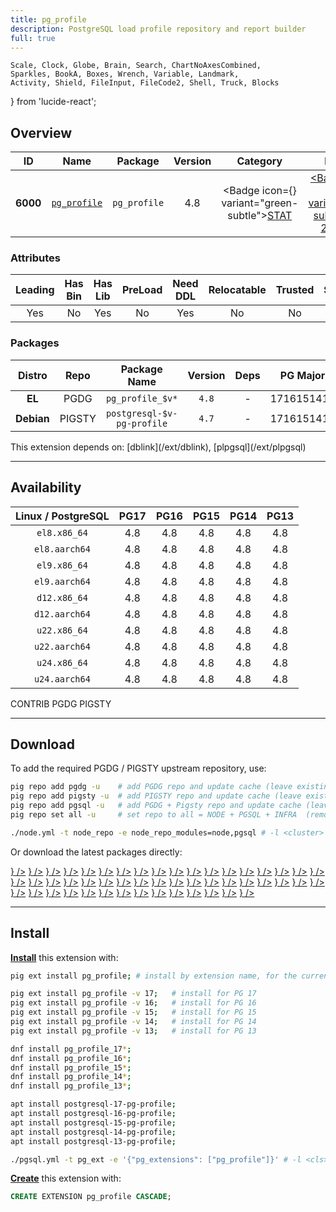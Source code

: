 ```yaml
---
title: pg_profile
description: PostgreSQL load profile repository and report builder
full: true
---
```


    Scale, Clock, Globe, Brain, Search, ChartNoAxesCombined,
    Sparkles, BookA, Boxes, Wrench, Variable, Landmark,
    Activity, Shield, FileInput, FileCode2, Shell, Truck, Blocks
} from 'lucide-react';

## Overview

| <TooltipIconButton tooltip="Extension unique identifier" side="top">ID</TooltipIconButton> | <TooltipIconButton tooltip="Extension name" side="top">Name</TooltipIconButton> | <TooltipIconButton tooltip="Package name for installation" side="top">Package</TooltipIconButton> | <TooltipIconButton tooltip="Latest available extension version" side="top">Version</TooltipIconButton> | <TooltipIconButton tooltip="Extension category" side="top">Category</TooltipIconButton> | <TooltipIconButton tooltip="Open source license" side="top">License</TooltipIconButton> | <TooltipIconButton tooltip="Programming language" side="top">Lang</TooltipIconButton> |
|:--------:|:--------:|:----------:|:--------------:|:---------------------------------------:|:------------------------------------------------------:|:----:|
| **6000** | [`pg_profile`](https://github.com/zubkov-andrei/pg_profile) | `pg_profile` | 4.8 | <Badge icon={<Activity />} variant="green-subtle"><a href="/ext/stat" className="no-underline">STAT</a></Badge> | <a href="/ext/list/license#bsd-2-clause" className="no-underline"><Badge icon={<Scale />} variant="blue-subtle">BSD 2-Clause</Badge></a> | <a href="/ext/list/lang#c"><Badge icon={<FileCode2 />} variant="blue-subtle">C</Badge></a> |

### Attributes

| <TooltipIconButton tooltip="The Primary Leading extension in the Package" side="top">Leading</TooltipIconButton> | <TooltipIconButton tooltip="Contains binary utils" side="top">Has Bin</TooltipIconButton> | <TooltipIconButton tooltip="Contains .so shared library files" side="top">Has Lib</TooltipIconButton> | <TooltipIconButton tooltip="Requires preloading via shared_preload_libraries" side="top">PreLoad</TooltipIconButton> | <TooltipIconButton tooltip="Requires CREATE EXTENSION DDL command" side="top">Need DDL</TooltipIconButton> | <TooltipIconButton tooltip="Can be installed in any schema" side="top">Relocatable</TooltipIconButton> | <TooltipIconButton tooltip="Can be created by non-superuser" side="top">Trusted</TooltipIconButton> | <TooltipIconButton tooltip="Schemas used by this extension" side="top">Schemas</TooltipIconButton> |
|:-------:|:-------:|:-------:|:-------:|:--------:|:-----------:|:-------:|:-------:|
| Yes | No | Yes | No | Yes | No | No | - |

### Packages

| <TooltipIconButton tooltip="Linux distribution family, EL or Debian" side="top">Distro</TooltipIconButton> | <TooltipIconButton tooltip="Package repository" side="top">Repo</TooltipIconButton> | <TooltipIconButton tooltip="The RPM/DEB Package Name Pattern (replace $v with real pg major)" side="top">Package Name</TooltipIconButton> | <TooltipIconButton tooltip="Latest package version" side="top">Version</TooltipIconButton> | <TooltipIconButton tooltip="RPM/DEB Package dependencies" side="top">Deps</TooltipIconButton> | <TooltipIconButton tooltip="Available in these PostgreSQL Major Versions" side="top">PG Major</TooltipIconButton> |
|:----------:|:--------:|:------------------------:|:-----------:|:------------:|:------------------:|
|   **EL**   | <Badge variant="blue-subtle"><span className="font-bold">PGDG</span></Badge> | `pg_profile_$v*` | `4.8` | - | <Badge variant="green-subtle">17</Badge><Badge variant="green-subtle">16</Badge><Badge variant="green-subtle">15</Badge><Badge variant="green-subtle">14</Badge><Badge variant="green-subtle">13</Badge> |
| **Debian** | <Badge variant="amber-subtle"><span className="font-bold">PIGSTY</span></Badge> | `postgresql-$v-pg-profile` | `4.7` | - | <Badge variant="green-subtle">17</Badge><Badge variant="green-subtle">16</Badge><Badge variant="green-subtle">15</Badge><Badge variant="green-subtle">14</Badge><Badge variant="green-subtle">13</Badge> |


<Callout title="Dependencies" type="warn">
    This extension depends on: [dblink](/ext/dblink), [plpgsql](/ext/plpgsql)
</Callout>


------

## Availability

| <TooltipIconButton tooltip="Linux Distro Arch / PostgreSQL Major Version" side="top">Linux / PostgreSQL </TooltipIconButton> | **PG17** | **PG16** | **PG15** | **PG14** | **PG13** |
|:-----:|:-----:|:-----:|:-----:|:-----:|:-----:|
| `el8.x86_64` | <Badge variant="blue-subtle">4.8</Badge> | <Badge variant="blue-subtle">4.8</Badge> | <Badge variant="blue-subtle">4.8</Badge> | <Badge variant="blue-subtle">4.8</Badge> | <Badge variant="blue-subtle">4.8</Badge> |
| `el8.aarch64` | <Badge variant="blue-subtle">4.8</Badge> | <Badge variant="blue-subtle">4.8</Badge> | <Badge variant="blue-subtle">4.8</Badge> | <Badge variant="blue-subtle">4.8</Badge> | <Badge variant="blue-subtle">4.8</Badge> |
| `el9.x86_64` | <Badge variant="blue-subtle">4.8</Badge> | <Badge variant="blue-subtle">4.8</Badge> | <Badge variant="blue-subtle">4.8</Badge> | <Badge variant="blue-subtle">4.8</Badge> | <Badge variant="blue-subtle">4.8</Badge> |
| `el9.aarch64` | <Badge variant="blue-subtle">4.8</Badge> | <Badge variant="blue-subtle">4.8</Badge> | <Badge variant="blue-subtle">4.8</Badge> | <Badge variant="blue-subtle">4.8</Badge> | <Badge variant="blue-subtle">4.8</Badge> |
| `d12.x86_64` | <Badge variant="amber-subtle">4.8</Badge> | <Badge variant="amber-subtle">4.8</Badge> | <Badge variant="amber-subtle">4.8</Badge> | <Badge variant="amber-subtle">4.8</Badge> | <Badge variant="amber-subtle">4.8</Badge> |
| `d12.aarch64` | <Badge variant="amber-subtle">4.8</Badge> | <Badge variant="amber-subtle">4.8</Badge> | <Badge variant="amber-subtle">4.8</Badge> | <Badge variant="amber-subtle">4.8</Badge> | <Badge variant="amber-subtle">4.8</Badge> |
| `u22.x86_64` | <Badge variant="amber-subtle">4.8</Badge> | <Badge variant="amber-subtle">4.8</Badge> | <Badge variant="amber-subtle">4.8</Badge> | <Badge variant="amber-subtle">4.8</Badge> | <Badge variant="amber-subtle">4.8</Badge> |
| `u22.aarch64` | <Badge variant="amber-subtle">4.8</Badge> | <Badge variant="amber-subtle">4.8</Badge> | <Badge variant="amber-subtle">4.8</Badge> | <Badge variant="amber-subtle">4.8</Badge> | <Badge variant="amber-subtle">4.8</Badge> |
| `u24.x86_64` | <Badge variant="amber-subtle">4.8</Badge> | <Badge variant="amber-subtle">4.8</Badge> | <Badge variant="amber-subtle">4.8</Badge> | <Badge variant="amber-subtle">4.8</Badge> | <Badge variant="amber-subtle">4.8</Badge> |
| `u24.aarch64` | <Badge variant="amber-subtle">4.8</Badge> | <Badge variant="amber-subtle">4.8</Badge> | <Badge variant="amber-subtle">4.8</Badge> | <Badge variant="amber-subtle">4.8</Badge> | <Badge variant="amber-subtle">4.8</Badge> |

<Badge variant="green-subtle"><span className="font-black">CONTRIB</span></Badge> <Badge variant="blue-subtle"><span className="font-black">PGDG</span></Badge> <Badge variant="amber-subtle"><span className="font-black">PIGSTY</span></Badge>

------

## Download

To add the required PGDG / PIGSTY upstream repository, use:

```bash tab="pig"
pig repo add pgdg -u    # add PGDG repo and update cache (leave existing repos)
pig repo add pigsty -u  # add PIGSTY repo and update cache (leave existing repos)
pig repo add pgsql -u   # add PGDG + Pigsty repo and update cache (leave existing repos)
pig repo set all -u     # set repo to all = NODE + PGSQL + INFRA  (remove existing repos)
```
```bash tab="pigsty"
./node.yml -t node_repo -e node_repo_modules=node,pgsql # -l <cluster>
```

Or download the latest packages directly:

<Files>
    <Folder name="el8.x86_64">
        <a href="https://download.postgresql.org/pub/repos/yum/17/redhat/rhel-8-x86_64/pg_profile_17-4.8-1PGDG.rhel8.noarch.rpm"><File name="pg_profile_17-4.8-1PGDG.rhel8.noarch.rpm" icon={<Package className="text-emerald-500" />} /></a>
        <a href="https://download.postgresql.org/pub/repos/yum/16/redhat/rhel-8-x86_64/pg_profile_16-4.8-1PGDG.rhel8.noarch.rpm"><File name="pg_profile_16-4.8-1PGDG.rhel8.noarch.rpm" icon={<Package className="text-emerald-500" />} /></a>
        <a href="https://download.postgresql.org/pub/repos/yum/15/redhat/rhel-8-x86_64/pg_profile_15-4.8-1PGDG.rhel8.noarch.rpm"><File name="pg_profile_15-4.8-1PGDG.rhel8.noarch.rpm" icon={<Package className="text-emerald-500" />} /></a>
        <a href="https://download.postgresql.org/pub/repos/yum/14/redhat/rhel-8-x86_64/pg_profile_14-4.8-1PGDG.rhel8.noarch.rpm"><File name="pg_profile_14-4.8-1PGDG.rhel8.noarch.rpm" icon={<Package className="text-emerald-500" />} /></a>
        <a href="https://download.postgresql.org/pub/repos/yum/13/redhat/rhel-8-x86_64/pg_profile_13-4.8-1PGDG.rhel8.noarch.rpm"><File name="pg_profile_13-4.8-1PGDG.rhel8.noarch.rpm" icon={<Package className="text-emerald-500" />} /></a>
    </Folder>
    <Folder name="el8.aarch64">
        <a href="https://download.postgresql.org/pub/repos/yum/17/redhat/rhel-8-aarch64/pg_profile_17-4.8-1PGDG.rhel8.noarch.rpm"><File name="pg_profile_17-4.8-1PGDG.rhel8.noarch.rpm" icon={<Package className="text-orange-500" />} /></a>
        <a href="https://download.postgresql.org/pub/repos/yum/16/redhat/rhel-8-aarch64/pg_profile_16-4.8-1PGDG.rhel8.noarch.rpm"><File name="pg_profile_16-4.8-1PGDG.rhel8.noarch.rpm" icon={<Package className="text-orange-500" />} /></a>
        <a href="https://download.postgresql.org/pub/repos/yum/15/redhat/rhel-8-aarch64/pg_profile_15-4.8-1PGDG.rhel8.noarch.rpm"><File name="pg_profile_15-4.8-1PGDG.rhel8.noarch.rpm" icon={<Package className="text-orange-500" />} /></a>
        <a href="https://download.postgresql.org/pub/repos/yum/14/redhat/rhel-8-aarch64/pg_profile_14-4.8-1PGDG.rhel8.noarch.rpm"><File name="pg_profile_14-4.8-1PGDG.rhel8.noarch.rpm" icon={<Package className="text-orange-500" />} /></a>
        <a href="https://download.postgresql.org/pub/repos/yum/13/redhat/rhel-8-aarch64/pg_profile_13-4.8-1PGDG.rhel8.noarch.rpm"><File name="pg_profile_13-4.8-1PGDG.rhel8.noarch.rpm" icon={<Package className="text-orange-500" />} /></a>
    </Folder>
    <Folder name="el9.x86_64">
        <a href="https://download.postgresql.org/pub/repos/yum/17/redhat/rhel-9-x86_64/pg_profile_17-4.8-1PGDG.rhel9.noarch.rpm"><File name="pg_profile_17-4.8-1PGDG.rhel9.noarch.rpm" icon={<Package className="text-emerald-500" />} /></a>
        <a href="https://download.postgresql.org/pub/repos/yum/16/redhat/rhel-9-x86_64/pg_profile_16-4.8-1PGDG.rhel9.noarch.rpm"><File name="pg_profile_16-4.8-1PGDG.rhel9.noarch.rpm" icon={<Package className="text-emerald-500" />} /></a>
        <a href="https://download.postgresql.org/pub/repos/yum/15/redhat/rhel-9-x86_64/pg_profile_15-4.8-1PGDG.rhel9.noarch.rpm"><File name="pg_profile_15-4.8-1PGDG.rhel9.noarch.rpm" icon={<Package className="text-emerald-500" />} /></a>
        <a href="https://download.postgresql.org/pub/repos/yum/14/redhat/rhel-9-x86_64/pg_profile_14-4.8-1PGDG.rhel9.noarch.rpm"><File name="pg_profile_14-4.8-1PGDG.rhel9.noarch.rpm" icon={<Package className="text-emerald-500" />} /></a>
        <a href="https://download.postgresql.org/pub/repos/yum/13/redhat/rhel-9-x86_64/pg_profile_13-4.8-1PGDG.rhel9.noarch.rpm"><File name="pg_profile_13-4.8-1PGDG.rhel9.noarch.rpm" icon={<Package className="text-emerald-500" />} /></a>
    </Folder>
    <Folder name="el9.aarch64">
        <a href="https://download.postgresql.org/pub/repos/yum/17/redhat/rhel-9-aarch64/pg_profile_17-4.8-1PGDG.rhel9.noarch.rpm"><File name="pg_profile_17-4.8-1PGDG.rhel9.noarch.rpm" icon={<Package className="text-orange-500" />} /></a>
        <a href="https://download.postgresql.org/pub/repos/yum/16/redhat/rhel-9-aarch64/pg_profile_16-4.8-1PGDG.rhel9.noarch.rpm"><File name="pg_profile_16-4.8-1PGDG.rhel9.noarch.rpm" icon={<Package className="text-orange-500" />} /></a>
        <a href="https://download.postgresql.org/pub/repos/yum/15/redhat/rhel-9-aarch64/pg_profile_15-4.8-1PGDG.rhel9.noarch.rpm"><File name="pg_profile_15-4.8-1PGDG.rhel9.noarch.rpm" icon={<Package className="text-orange-500" />} /></a>
        <a href="https://download.postgresql.org/pub/repos/yum/14/redhat/rhel-9-aarch64/pg_profile_14-4.8-1PGDG.rhel9.noarch.rpm"><File name="pg_profile_14-4.8-1PGDG.rhel9.noarch.rpm" icon={<Package className="text-orange-500" />} /></a>
        <a href="https://download.postgresql.org/pub/repos/yum/13/redhat/rhel-9-aarch64/pg_profile_13-4.8-1PGDG.rhel9.noarch.rpm"><File name="pg_profile_13-4.8-1PGDG.rhel9.noarch.rpm" icon={<Package className="text-orange-500" />} /></a>
    </Folder>
    <Folder name="d12.x86_64">
        <a href="https://repo.pigsty.io/apt/pgsql/bookworm/pool/main/p/pg-profile/postgresql-17-pg-profile_4.8-1PIGSTY~bookworm_amd64.deb"><File name="postgresql-17-pg-profile_4.8-1PIGSTY~bookworm_amd64.deb" icon={<Box className="text-emerald-500" />} /></a>
        <a href="https://repo.pigsty.io/apt/pgsql/bookworm/pool/main/p/pg-profile/postgresql-16-pg-profile_4.8-1PIGSTY~bookworm_amd64.deb"><File name="postgresql-16-pg-profile_4.8-1PIGSTY~bookworm_amd64.deb" icon={<Box className="text-emerald-500" />} /></a>
        <a href="https://repo.pigsty.io/apt/pgsql/bookworm/pool/main/p/pg-profile/postgresql-15-pg-profile_4.8-1PIGSTY~bookworm_amd64.deb"><File name="postgresql-15-pg-profile_4.8-1PIGSTY~bookworm_amd64.deb" icon={<Box className="text-emerald-500" />} /></a>
        <a href="https://repo.pigsty.io/apt/pgsql/bookworm/pool/main/p/pg-profile/postgresql-14-pg-profile_4.8-1PIGSTY~bookworm_amd64.deb"><File name="postgresql-14-pg-profile_4.8-1PIGSTY~bookworm_amd64.deb" icon={<Box className="text-emerald-500" />} /></a>
        <a href="https://repo.pigsty.io/apt/pgsql/bookworm/pool/main/p/pg-profile/postgresql-13-pg-profile_4.8-1PIGSTY~bookworm_amd64.deb"><File name="postgresql-13-pg-profile_4.8-1PIGSTY~bookworm_amd64.deb" icon={<Box className="text-emerald-500" />} /></a>
    </Folder>
    <Folder name="d12.aarch64">
        <a href="https://repo.pigsty.io/apt/pgsql/bookworm/pool/main/p/pg-profile/postgresql-17-pg-profile_4.8-1PIGSTY~bookworm_arm64.deb"><File name="postgresql-17-pg-profile_4.8-1PIGSTY~bookworm_arm64.deb" icon={<Box className="text-orange-500" />} /></a>
        <a href="https://repo.pigsty.io/apt/pgsql/bookworm/pool/main/p/pg-profile/postgresql-16-pg-profile_4.8-1PIGSTY~bookworm_arm64.deb"><File name="postgresql-16-pg-profile_4.8-1PIGSTY~bookworm_arm64.deb" icon={<Box className="text-orange-500" />} /></a>
        <a href="https://repo.pigsty.io/apt/pgsql/bookworm/pool/main/p/pg-profile/postgresql-15-pg-profile_4.8-1PIGSTY~bookworm_arm64.deb"><File name="postgresql-15-pg-profile_4.8-1PIGSTY~bookworm_arm64.deb" icon={<Box className="text-orange-500" />} /></a>
        <a href="https://repo.pigsty.io/apt/pgsql/bookworm/pool/main/p/pg-profile/postgresql-14-pg-profile_4.8-1PIGSTY~bookworm_arm64.deb"><File name="postgresql-14-pg-profile_4.8-1PIGSTY~bookworm_arm64.deb" icon={<Box className="text-orange-500" />} /></a>
        <a href="https://repo.pigsty.io/apt/pgsql/bookworm/pool/main/p/pg-profile/postgresql-13-pg-profile_4.8-1PIGSTY~bookworm_arm64.deb"><File name="postgresql-13-pg-profile_4.8-1PIGSTY~bookworm_arm64.deb" icon={<Box className="text-orange-500" />} /></a>
    </Folder>
    <Folder name="u22.x86_64">
        <a href="https://repo.pigsty.io/apt/pgsql/jammy/pool/main/p/pg-profile/postgresql-17-pg-profile_4.8-1PIGSTY~jammy_amd64.deb"><File name="postgresql-17-pg-profile_4.8-1PIGSTY~jammy_amd64.deb" icon={<Box className="text-emerald-500" />} /></a>
        <a href="https://repo.pigsty.io/apt/pgsql/jammy/pool/main/p/pg-profile/postgresql-16-pg-profile_4.8-1PIGSTY~jammy_amd64.deb"><File name="postgresql-16-pg-profile_4.8-1PIGSTY~jammy_amd64.deb" icon={<Box className="text-emerald-500" />} /></a>
        <a href="https://repo.pigsty.io/apt/pgsql/jammy/pool/main/p/pg-profile/postgresql-15-pg-profile_4.8-1PIGSTY~jammy_amd64.deb"><File name="postgresql-15-pg-profile_4.8-1PIGSTY~jammy_amd64.deb" icon={<Box className="text-emerald-500" />} /></a>
        <a href="https://repo.pigsty.io/apt/pgsql/jammy/pool/main/p/pg-profile/postgresql-14-pg-profile_4.8-1PIGSTY~jammy_amd64.deb"><File name="postgresql-14-pg-profile_4.8-1PIGSTY~jammy_amd64.deb" icon={<Box className="text-emerald-500" />} /></a>
        <a href="https://repo.pigsty.io/apt/pgsql/jammy/pool/main/p/pg-profile/postgresql-13-pg-profile_4.8-1PIGSTY~jammy_amd64.deb"><File name="postgresql-13-pg-profile_4.8-1PIGSTY~jammy_amd64.deb" icon={<Box className="text-emerald-500" />} /></a>
    </Folder>
    <Folder name="u22.aarch64">
        <a href="https://repo.pigsty.io/apt/pgsql/jammy/pool/main/p/pg-profile/postgresql-17-pg-profile_4.8-1PIGSTY~jammy_arm64.deb"><File name="postgresql-17-pg-profile_4.8-1PIGSTY~jammy_arm64.deb" icon={<Box className="text-orange-500" />} /></a>
        <a href="https://repo.pigsty.io/apt/pgsql/jammy/pool/main/p/pg-profile/postgresql-16-pg-profile_4.8-1PIGSTY~jammy_arm64.deb"><File name="postgresql-16-pg-profile_4.8-1PIGSTY~jammy_arm64.deb" icon={<Box className="text-orange-500" />} /></a>
        <a href="https://repo.pigsty.io/apt/pgsql/jammy/pool/main/p/pg-profile/postgresql-15-pg-profile_4.8-1PIGSTY~jammy_arm64.deb"><File name="postgresql-15-pg-profile_4.8-1PIGSTY~jammy_arm64.deb" icon={<Box className="text-orange-500" />} /></a>
        <a href="https://repo.pigsty.io/apt/pgsql/jammy/pool/main/p/pg-profile/postgresql-14-pg-profile_4.8-1PIGSTY~jammy_arm64.deb"><File name="postgresql-14-pg-profile_4.8-1PIGSTY~jammy_arm64.deb" icon={<Box className="text-orange-500" />} /></a>
        <a href="https://repo.pigsty.io/apt/pgsql/jammy/pool/main/p/pg-profile/postgresql-13-pg-profile_4.8-1PIGSTY~jammy_arm64.deb"><File name="postgresql-13-pg-profile_4.8-1PIGSTY~jammy_arm64.deb" icon={<Box className="text-orange-500" />} /></a>
    </Folder>
    <Folder name="u24.x86_64">
        <a href="https://repo.pigsty.io/apt/pgsql/noble/pool/main/p/pg-profile/postgresql-17-pg-profile_4.8-1PIGSTY~noble_amd64.deb"><File name="postgresql-17-pg-profile_4.8-1PIGSTY~noble_amd64.deb" icon={<Box className="text-emerald-500" />} /></a>
        <a href="https://repo.pigsty.io/apt/pgsql/noble/pool/main/p/pg-profile/postgresql-16-pg-profile_4.8-1PIGSTY~noble_amd64.deb"><File name="postgresql-16-pg-profile_4.8-1PIGSTY~noble_amd64.deb" icon={<Box className="text-emerald-500" />} /></a>
        <a href="https://repo.pigsty.io/apt/pgsql/noble/pool/main/p/pg-profile/postgresql-15-pg-profile_4.8-1PIGSTY~noble_amd64.deb"><File name="postgresql-15-pg-profile_4.8-1PIGSTY~noble_amd64.deb" icon={<Box className="text-emerald-500" />} /></a>
        <a href="https://repo.pigsty.io/apt/pgsql/noble/pool/main/p/pg-profile/postgresql-14-pg-profile_4.8-1PIGSTY~noble_amd64.deb"><File name="postgresql-14-pg-profile_4.8-1PIGSTY~noble_amd64.deb" icon={<Box className="text-emerald-500" />} /></a>
        <a href="https://repo.pigsty.io/apt/pgsql/noble/pool/main/p/pg-profile/postgresql-13-pg-profile_4.8-1PIGSTY~noble_amd64.deb"><File name="postgresql-13-pg-profile_4.8-1PIGSTY~noble_amd64.deb" icon={<Box className="text-emerald-500" />} /></a>
    </Folder>
    <Folder name="u24.aarch64">
        <a href="https://repo.pigsty.io/apt/pgsql/noble/pool/main/p/pg-profile/postgresql-17-pg-profile_4.8-1PIGSTY~noble_arm64.deb"><File name="postgresql-17-pg-profile_4.8-1PIGSTY~noble_arm64.deb" icon={<Box className="text-orange-500" />} /></a>
        <a href="https://repo.pigsty.io/apt/pgsql/noble/pool/main/p/pg-profile/postgresql-16-pg-profile_4.8-1PIGSTY~noble_arm64.deb"><File name="postgresql-16-pg-profile_4.8-1PIGSTY~noble_arm64.deb" icon={<Box className="text-orange-500" />} /></a>
        <a href="https://repo.pigsty.io/apt/pgsql/noble/pool/main/p/pg-profile/postgresql-15-pg-profile_4.8-1PIGSTY~noble_arm64.deb"><File name="postgresql-15-pg-profile_4.8-1PIGSTY~noble_arm64.deb" icon={<Box className="text-orange-500" />} /></a>
        <a href="https://repo.pigsty.io/apt/pgsql/noble/pool/main/p/pg-profile/postgresql-14-pg-profile_4.8-1PIGSTY~noble_arm64.deb"><File name="postgresql-14-pg-profile_4.8-1PIGSTY~noble_arm64.deb" icon={<Box className="text-orange-500" />} /></a>
        <a href="https://repo.pigsty.io/apt/pgsql/noble/pool/main/p/pg-profile/postgresql-13-pg-profile_4.8-1PIGSTY~noble_arm64.deb"><File name="postgresql-13-pg-profile_4.8-1PIGSTY~noble_arm64.deb" icon={<Box className="text-orange-500" />} /></a>
    </Folder>
</Files>

------

## Install

[**Install**](/docs/pgsql/extension/install) this extension with:

```bash tab="pig"
pig ext install pg_profile; # install by extension name, for the current active PG version

pig ext install pg_profile -v 17;   # install for PG 17
pig ext install pg_profile -v 16;   # install for PG 16
pig ext install pg_profile -v 15;   # install for PG 15
pig ext install pg_profile -v 14;   # install for PG 14
pig ext install pg_profile -v 13;   # install for PG 13
```
```bash tab="yum" 
dnf install pg_profile_17*;
dnf install pg_profile_16*;
dnf install pg_profile_15*;
dnf install pg_profile_14*;
dnf install pg_profile_13*;
```
```bash tab="apt" 
apt install postgresql-17-pg-profile;
apt install postgresql-16-pg-profile;
apt install postgresql-15-pg-profile;
apt install postgresql-14-pg-profile;
apt install postgresql-13-pg-profile;
```
```bash tab="ansible"
./pgsql.yml -t pg_ext -e '{"pg_extensions": ["pg_profile"]}' # -l <cls>
```

[**Create**](/docs/pgsql/extension/create) this extension with:

```sql
CREATE EXTENSION pg_profile CASCADE;
```


